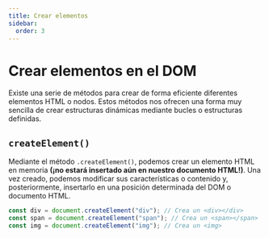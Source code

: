 ```yaml
---
title: Crear elementos
sidebar:
  order: 3
---
```


# Crear elementos en el DOM

Existe una serie de métodos para crear de forma eficiente diferentes elementos HTML o nodos. Estos métodos nos ofrecen una forma muy sencilla de crear estructuras dinámicas mediante bucles o estructuras definidas.

## `createElement()`

Mediante el método `.createElement()`, podemos crear un elemento HTML en memoria **(¡no estará insertado aún en nuestro documento HTML!)**. Una vez creado, podemos modificar sus características o contenido y, posteriormente, insertarlo en una posición determinada del DOM o documento HTML.

```javascript
const div = document.createElement("div"); // Crea un <div></div>
const span = document.createElement("span"); // Crea un <span></span>
const img = document.createElement("img"); // Crea un <img>
```